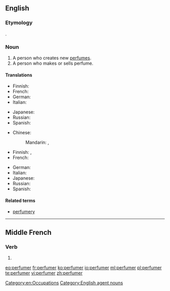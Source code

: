 ==English==

===Etymology===
{{suffix|perfume|er}}.

===Noun===
{{en-noun}}

# A person who creates new [[perfume]]s.
# A person who makes or sells perfume.

====Translations====
{{trans-top|person who creates new perfumes}}
* Finnish: {{t|fi|parfymisti}}
* French: {{t+|fr|parfumeur|m}}
* German: {{t+|de|Parfümeur|m}}
* Italian: {{t|it|profumiere|m}}
{{trans-mid}}
* Japanese: {{t|ja|パフューマー|tr=pafyūmā|sc=Jpan}}
* Russian: {{t+|ru|парфюмер|m|tr=parfjumér|sc=Cyrl}}
* Spanish: {{t+|es|perfumista|m}}
{{trans-bottom}}

{{trans-top|person who makes or sells perfume}}
* Chinese:
*: Mandarin: {{qualifier|manufacturer}} {{t|cmn|香水製造商|tr=xiāngshuǐ zhìzàoshāng|sc=Hani}}, {{qualifier|seller}} {{t|cmn|售香水者|tr=shòu xiāngshuǐ zhě|sc=Hani}}
* Finnish: {{t|fi|hajuvesimyyjä}}, {{t|fi|parfymisti}}
* French: {{t+|fr|parfumeur|m}}
{{trans-mid}}
* German: {{t+|de|Parfümeur|m}}
* Italian: {{t|it|profumiere|m}}
* Japanese: {{t|ja|パフューマー|tr=pafyūmā|sc=Jpan}}
* Russian: {{t+|ru|парфюмер|m|tr=parfjumér|sc=Cyrl}}
* Spanish: {{t+|es|perfumista|m}}
{{trans-bottom}}

====Related terms====
* [[perfumery]]

[[Category:en:Occupations]]
[[Category:English agent nouns]]

----

==Middle French==

===Verb===
{{head|frm|verb}}

# {{alternative form of|parfumer|lang=frm}}

[[eo:perfumer]]
[[fr:perfumer]]
[[ko:perfumer]]
[[io:perfumer]]
[[ml:perfumer]]
[[pl:perfumer]]
[[te:perfumer]]
[[vi:perfumer]]
[[zh:perfumer]]